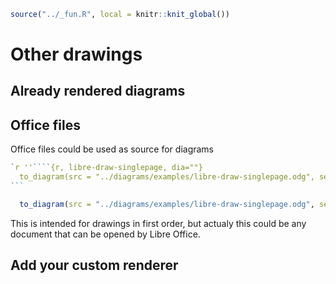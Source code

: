 ```r
source("../_fun.R", local = knitr::knit_global())
```

# Other drawings {#usage-other}

## Already rendered diagrams {#usage-rendered}

## Office files {#usage-office}

Office files could be used as source for diagrams

````R
`r ''````{r, libre-draw-singlepage, dia=""}
  to_diagram(src = "../diagrams/examples/libre-draw-singlepage.odg", service = "Office")
```
````

```r
  to_diagram(src = "../diagrams/examples/libre-draw-singlepage.odg", service = "Office")
```

This is intended for drawings in first order, but actualy this could be any document that can be opened by Libre Office.

## Add your custom renderer {#usage-custom-dia-render}

